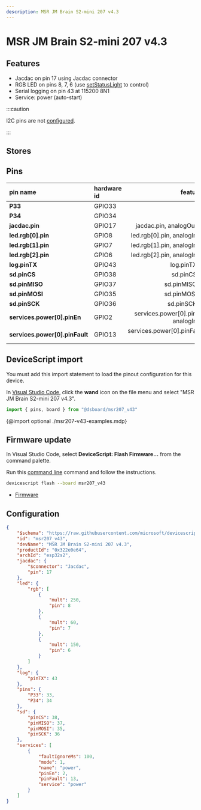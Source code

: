 ```yaml
---
description: MSR JM Brain S2-mini 207 v4.3
---
```

# MSR JM Brain S2-mini 207 v4.3


## Features

-  Jacdac on pin 17 using Jacdac connector
-  RGB LED on pins 8, 7, 6  (use [setStatusLight](/developer/status-light) to control)
-  Serial logging on pin 43 at 115200 8N1
-  Service: power (auto-start)

:::caution

I2C pins are not [configured](/developer/board-configuration).

:::


## Stores


## Pins

| pin name | hardware id | features |
|:---------|:------------|---------:|
| **P33** |  GPIO33 |  io |
| **P34** |  GPIO34 |  io |
| **jacdac.pin** |  GPIO17 |  jacdac.pin,  analogOut,  io |
| **led.rgb[0].pin** |  GPIO8 |  led.rgb[0].pin,  analogIn,  io |
| **led.rgb[1].pin** |  GPIO7 |  led.rgb[1].pin,  analogIn,  io |
| **led.rgb[2].pin** |  GPIO6 |  led.rgb[2].pin,  analogIn,  io |
| **log.pinTX** |  GPIO43 |  log.pinTX,  io |
| **sd.pinCS** |  GPIO38 |  sd.pinCS,  io |
| **sd.pinMISO** |  GPIO37 |  sd.pinMISO,  io |
| **sd.pinMOSI** |  GPIO35 |  sd.pinMOSI,  io |
| **sd.pinSCK** |  GPIO36 |  sd.pinSCK,  io |
| **services.power[0].pinEn** |  GPIO2 |  services.power[0].pinEn,  analogIn,  io |
| **services.power[0].pinFault** |  GPIO13 |  services.power[0].pinFault,  io |



## DeviceScript import


You must add this import statement to load 
the pinout configuration for this device.

In [Visual Studio Code](/getting-started/vscode),
click the **wand** icon on the file menu and 
select "MSR JM Brain S2-mini 207 v4.3".

```ts
import { pins, board } from "@dsboard/msr207_v43"
```

{@import optional ./msr207-v43-examples.mdp}

## Firmware update

In Visual Studio Code,
select **DeviceScript: Flash Firmware...** from the command palette.
        
Run this [command line](/api/cli) command and follow the instructions.

```bash
devicescript flash --board msr207_v43
```


- [Firmware](https://github.com/microsoft/devicescript-esp32/releases/latest/download/devicescript-esp32s2-msr207_v43-0x1000.bin)

## Configuration

```json title="msr207_v43.json"
{
    "$schema": "https://raw.githubusercontent.com/microsoft/devicescript-esp32/main/boards/esp32deviceconfig.schema.json",
    "id": "msr207_v43",
    "devName": "MSR JM Brain S2-mini 207 v4.3",
    "productId": "0x322e0e64",
    "archId": "esp32s2",
    "jacdac": {
        "$connector": "Jacdac",
        "pin": 17
    },
    "led": {
        "rgb": [
            {
                "mult": 250,
                "pin": 8
            },
            {
                "mult": 60,
                "pin": 7
            },
            {
                "mult": 150,
                "pin": 6
            }
        ]
    },
    "log": {
        "pinTX": 43
    },
    "pins": {
        "P33": 33,
        "P34": 34
    },
    "sd": {
        "pinCS": 38,
        "pinMISO": 37,
        "pinMOSI": 35,
        "pinSCK": 36
    },
    "services": [
        {
            "faultIgnoreMs": 100,
            "mode": 1,
            "name": "power",
            "pinEn": 2,
            "pinFault": 13,
            "service": "power"
        }
    ]
}
```
